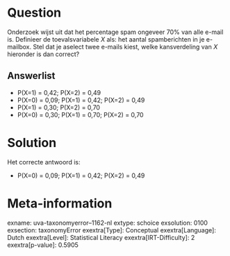 Question
========

Onderzoek wijst uit dat het percentage spam ongeveer 70% van alle e-mail
is. Definieer de toevalsvariabele *X* als: het aantal spamberichten in
je e-mailbox. Stel dat je aselect twee e-mails kiest, welke
kansverdeling van *X* hieronder is dan correct?

Answerlist
----------

* P(X=1) = 0,42; P(X=2) = 0,49
* P(X=0) = 0,09; P(X=1) = 0,42; P(X=2) = 0,49
* P(X=1) = 0,30; P(X=2) = 0,70
* P(X=0) = 0,30; P(X=1) = 0,70; P(X=2) = 0,70

Solution
========

Het correcte antwoord is: 

* P(X=0) = 0,09; P(X=1) = 0,42; P(X=2) = 0,49

Meta-information
================
exname: uva-taxonomyerror--1162-nl
extype: schoice
exsolution: 0100
exsection: taxonomyError 
exextra[Type]: Conceptual
exextra[Language]: Dutch
exextra[Level]: Statistical Literacy
exextra[IRT-Difficulty]: 2
exextra[p-value]: 0.5905
